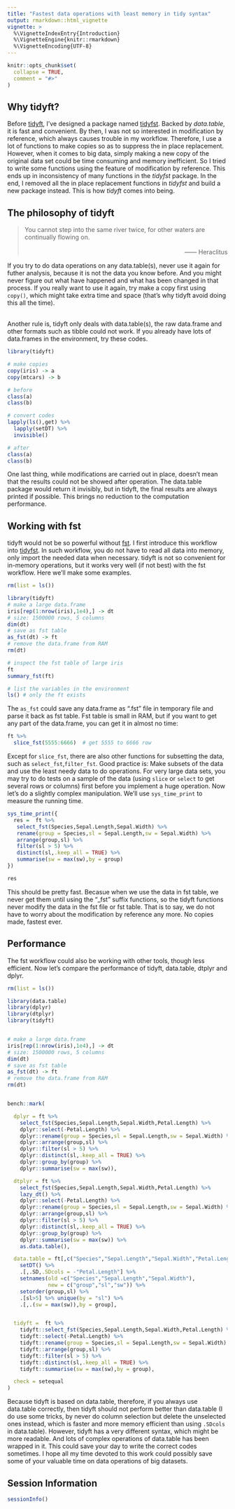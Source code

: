 ---
title: "Fastest data operations with least memory in tidy syntax"
output: rmarkdown::html_vignette
vignette: >
  %\VignetteIndexEntry{Introduction}
  %\VignetteEngine{knitr::rmarkdown}
  %\VignetteEncoding{UTF-8}
---

```{r, include = FALSE}
knitr::opts_chunk$set(
  collapse = TRUE,
  comment = "#>"
)
```

## Why tidyft?

Before [tidyft](https://github.com/hope-data-science/tidyft), I've designed a package named [tidyfst](https://github.com/hope-data-science/tidyfst). Backed by *data.table*, it is fast and convenient. By then, I was not so interested in modification by reference, which always causes trouble in my workflow. Therefore, I use a lot of functions to make copies so as to suppress the in place replacement. However, when it comes to big data, simply making a new copy of the original data set could be time consuming and memory inefficient. So I tried to write some functions using the feature of modification by reference. This ends up in inconsistency of many functions in the *tidyfst* package. In the end, I removed all the in place replacement functions in *tidyfst* and build a new package instead. This is how *tidyft* comes into being.

## The philosophy of tidyft

> You cannot step into the same river twice, for other waters are continually flowing on. <br>
> <br>
> [—— Heraclitus]{style="float:right"}
> <br>

If you try to do data operations on any data.table(s), never use it again for futher analysis, because it is not the data you know before. And you might never figure out what have happened and what has been changed in that process. If you really want to use it again, try make a copy first using `copy()`, which might take extra time and space (that's why tidyft avoid doing this all the time).<br><br>

Another rule is, tidyft only deals with data.table(s), the raw data.frame and other formats such as tibble could not work. If you already have lots of data.frames in the environment, try these codes.

```{r setup}
library(tidyft)

# make copies
copy(iris) -> a
copy(mtcars) -> b

# before
class(a)
class(b)

# convert codes
lapply(ls(),get) %>%
  lapply(setDT) %>%
  invisible()

# after
class(a)
class(b)
```

One last thing, while modifications are carried out in place, doesn't mean that the results could not be showed after operation. The data.table package would return it invisibly, but in tidyft, the final results are always printed if possible. This brings no reduction to the computation performance.

## Working with fst

tidyft would not be so powerful without [fst](https://github.com/fstpackage/fst). I first introduce this workflow into [tidyfst](https://hope-data-science.github.io/tidyfst/articles/example5_fst.html). In such workflow, you do not have to read all data into memory, only import the needed data when necessary. tidyft is not so convenient for in-memory operations, but it works very well (if not best) with the fst workflow. Here we'll make some examples.

```{r}
rm(list = ls())

library(tidyft)
# make a large data.frame
iris[rep(1:nrow(iris),1e4),] -> dt
# size: 1500000 rows, 5 columns
dim(dt)
# save as fst table
as_fst(dt) -> ft
# remove the data.frame from RAM
rm(dt)

# inspect the fst table of large iris
ft
summary_fst(ft)

# list the variables in the environment
ls() # only the ft exists
```

The `as_fst` could save any data.frame as ".fst" file in temporary file and parse it back as fst table. Fst table is small in RAM, but if you want to get any part of the data.frame, you can get it in almost no time:

```{r}
ft %>%
  slice_fst(5555:6666)  # get 5555 to 6666 row
```



Except for `slice_fst`, there are also other functions for subsetting the data, such as `select_fst`,`filter_fst`. Good practice is: Make subsets of the data and use the least needy data to do operations. For very large data sets, you may try to do tests on a sample of the data (using `slice` or `select` to get several rows or columns) first before you implement a huge operation. Now let's do a slightly complex manipulation. We'll use `sys_time_print` to measure the running time.

```{r}

sys_time_print({
  res =  ft %>%
   select_fst(Species,Sepal.Length,Sepal.Width) %>%
   rename(group = Species,sl = Sepal.Length,sw = Sepal.Width) %>%
   arrange(group,sl) %>%
   filter(sl > 5) %>%
   distinct(sl,.keep_all = TRUE) %>%
   summarise(sw = max(sw),by = group)
})

res

```

This should be pretty fast. Becasue when we use the data in fst table, we never get them until using the "_fst" suffix functions, so the tidyft functions never modify the data in the fst file or fst table. That is to say, we do not have to worry about the modification by reference any more. No copies made, fastest ever.

## Performance
The fst workflow could also be working with other tools, though less efficient. Now let's compare the performance of tidyft, data.table, dtplyr and dplyr.

```{r}

rm(list = ls())

library(data.table)
library(dplyr)
library(dtplyr)
library(tidyft)


# make a large data.frame
iris[rep(1:nrow(iris),1e4),] -> dt
# size: 1500000 rows, 5 columns
dim(dt)
# save as fst table
as_fst(dt) -> ft
# remove the data.frame from RAM
rm(dt)


bench::mark(

  dplyr = ft %>%
    select_fst(Species,Sepal.Length,Sepal.Width,Petal.Length) %>%
    dplyr::select(-Petal.Length) %>%
    dplyr::rename(group = Species,sl = Sepal.Length,sw = Sepal.Width) %>%
    dplyr::arrange(group,sl) %>%
    dplyr::filter(sl > 5) %>%
    dplyr::distinct(sl,.keep_all = TRUE) %>%
    dplyr::group_by(group) %>%
    dplyr::summarise(sw = max(sw)),

  dtplyr = ft %>%
    select_fst(Species,Sepal.Length,Sepal.Width,Petal.Length) %>%
    lazy_dt() %>%
    dplyr::select(-Petal.Length) %>%
    dplyr::rename(group = Species,sl = Sepal.Length,sw = Sepal.Width) %>%
    dplyr::arrange(group,sl) %>%
    dplyr::filter(sl > 5) %>%
    dplyr::distinct(sl,.keep_all = TRUE) %>%
    dplyr::group_by(group) %>%
    dplyr::summarise(sw = max(sw)) %>%
    as.data.table(),

  data.table = ft[,c("Species","Sepal.Length","Sepal.Width","Petal.Length")] %>%
    setDT() %>%
    .[,.SD,.SDcols = -"Petal.Length"] %>%
    setnames(old =c("Species","Sepal.Length","Sepal.Width"),
             new = c("group","sl","sw")) %>%
    setorder(group,sl) %>%
    .[sl>5] %>% unique(by = "sl") %>%
    .[,.(sw = max(sw)),by = group],


  tidyft =  ft %>%
    tidyft::select_fst(Species,Sepal.Length,Sepal.Width,Petal.Length) %>%
    tidyft::select(-Petal.Length) %>%
    tidyft::rename(group = Species,sl = Sepal.Length,sw = Sepal.Width) %>%
    tidyft::arrange(group,sl) %>%
    tidyft::filter(sl > 5) %>%
    tidyft::distinct(sl,.keep_all = TRUE) %>%
    tidyft::summarise(sw = max(sw),by = group),

  check = setequal
)

```

Because tidyft is based on data.table, therefore, if you always use data.table correctly, then tidyft should not perform better than data.table (I do use some tricks, by never do column selection but delete the unselected ones instead, which is faster and more memory efficient than using `.SDcols` in data.table). However, tidyft has a very different syntax, which might be more readable. And lots of complex operations of data.table has been wrapped in it. This could save your day to write the correct codes sometimes. I hope all my time devoted to this work could possibly save some of your valuable time on data operations of big datasets.


## Session Information
```{r}
sessionInfo()
```
